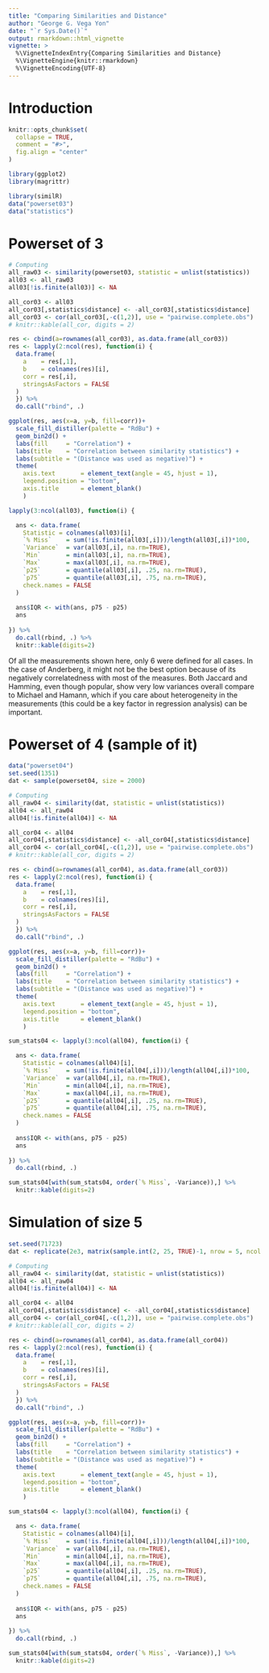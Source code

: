 ```yaml
---
title: "Comparing Similarities and Distance"
author: "George G. Vega Yon"
date: "`r Sys.Date()`"
output: rmarkdown::html_vignette
vignette: >
  %\VignetteIndexEntry{Comparing Similarities and Distance}
  %\VignetteEngine{knitr::rmarkdown}
  %\VignetteEncoding{UTF-8}
---
```


# Introduction


```r
knitr::opts_chunk$set(
  collapse = TRUE,
  comment = "#>",
  fig.align = "center"
)
```

```r
library(ggplot2)
library(magrittr)
```


```r
library(similR)
data("powerset03")
data("statistics")
```

# Powerset of 3

```r
# Computing 
all_raw03 <- similarity(powerset03, statistic = unlist(statistics))
all03 <- all_raw03
all03[!is.finite(all03)] <- NA

all_cor03 <- all03
all_cor03[,statistics$distance] <- -all_cor03[,statistics$distance]
all_cor03 <- cor(all_cor03[,-c(1,2)], use = "pairwise.complete.obs")
# knitr::kable(all_cor, digits = 2)
```

```r
res <- cbind(a=rownames(all_cor03), as.data.frame(all_cor03))
res <- lapply(2:ncol(res), function(i) {
  data.frame(
    a    = res[,1],
    b    = colnames(res)[i],
    corr = res[,i],
    stringsAsFactors = FALSE
  )
  }) %>%
  do.call("rbind", .)

ggplot(res, aes(x=a, y=b, fill=corr))+
  scale_fill_distiller(palette = "RdBu") +
  geom_bin2d() +
  labs(fill     = "Correlation") +
  labs(title    = "Correlation between similarity statistics") +
  labs(subtitle = "(Distance was used as negative)") +
  theme(
    axis.text       = element_text(angle = 45, hjust = 1),
    legend.position = "bottom",
    axis.title      = element_blank()
    )
```

```r
lapply(3:ncol(all03), function(i) {

  ans <- data.frame(
    Statistic = colnames(all03)[i],
    `% Miss`    = sum(!is.finite(all03[,i]))/length(all03[,i])*100,
    `Variance`  = var(all03[,i], na.rm=TRUE),
    `Min`       = min(all03[,i], na.rm=TRUE),
    `Max`       = max(all03[,i], na.rm=TRUE),
    `p25`       = quantile(all03[,i], .25, na.rm=TRUE),
    `p75`       = quantile(all03[,i], .75, na.rm=TRUE),
    check.names = FALSE
  )
  
  ans$IQR <- with(ans, p75 - p25)
  ans
  
}) %>%
  do.call(rbind, .) %>%
  knitr::kable(digits=2)
```

Of all the measurements shown here, only 6 were defined for all cases. In the case of Anderberg, it might not be the best option because of its negatively correlatedness with most of the measures. Both Jaccard and Hamming, even though popular, show very low variances overall compare to Michael and Hamann, which if you care about heterogeneity in the measurements (this could be a key factor in regression analysis) can be important.


# Powerset of 4 (sample of it)

```r
data("powerset04")
set.seed(1351)
dat <- sample(powerset04, size = 2000)
```

```r
# Computing 
all_raw04 <- similarity(dat, statistic = unlist(statistics))
all04 <- all_raw04
all04[!is.finite(all04)] <- NA

all_cor04 <- all04
all_cor04[,statistics$distance] <- -all_cor04[,statistics$distance]
all_cor04 <- cor(all_cor04[,-c(1,2)], use = "pairwise.complete.obs")
# knitr::kable(all_cor, digits = 2)
```

```r
res <- cbind(a=rownames(all_cor04), as.data.frame(all_cor03))
res <- lapply(2:ncol(res), function(i) {
  data.frame(
    a    = res[,1],
    b    = colnames(res)[i],
    corr = res[,i],
    stringsAsFactors = FALSE
  )
  }) %>%
  do.call("rbind", .)

ggplot(res, aes(x=a, y=b, fill=corr))+
  scale_fill_distiller(palette = "RdBu") +
  geom_bin2d() +
  labs(fill     = "Correlation") +
  labs(title    = "Correlation between similarity statistics") +
  labs(subtitle = "(Distance was used as negative)") +
  theme(
    axis.text       = element_text(angle = 45, hjust = 1),
    legend.position = "bottom",
    axis.title      = element_blank()
    )
```

```r
sum_stats04 <- lapply(3:ncol(all04), function(i) {

  ans <- data.frame(
    Statistic = colnames(all04)[i],
    `% Miss`    = sum(!is.finite(all04[,i]))/length(all04[,i])*100,
    `Variance`  = var(all04[,i], na.rm=TRUE),
    `Min`       = min(all04[,i], na.rm=TRUE),
    `Max`       = max(all04[,i], na.rm=TRUE),
    `p25`       = quantile(all04[,i], .25, na.rm=TRUE),
    `p75`       = quantile(all04[,i], .75, na.rm=TRUE),
    check.names = FALSE
  )
  
  ans$IQR <- with(ans, p75 - p25)
  ans
  
}) %>%
  do.call(rbind, .) 

sum_stats04[with(sum_stats04, order(`% Miss`, -Variance)),] %>%
  knitr::kable(digits=2)
```

# Simulation of size 5

```r
set.seed(71723)
dat <- replicate(2e3, matrix(sample.int(2, 25, TRUE)-1, nrow = 5, ncol = 5), simplify = FALSE)
```

```r
# Computing 
all_raw04 <- similarity(dat, statistic = unlist(statistics))
all04 <- all_raw04
all04[!is.finite(all04)] <- NA

all_cor04 <- all04
all_cor04[,statistics$distance] <- -all_cor04[,statistics$distance]
all_cor04 <- cor(all_cor04[,-c(1,2)], use = "pairwise.complete.obs")
# knitr::kable(all_cor, digits = 2)
```

```r
res <- cbind(a=rownames(all_cor04), as.data.frame(all_cor04))
res <- lapply(2:ncol(res), function(i) {
  data.frame(
    a    = res[,1],
    b    = colnames(res)[i],
    corr = res[,i],
    stringsAsFactors = FALSE
  )
  }) %>%
  do.call("rbind", .)

ggplot(res, aes(x=a, y=b, fill=corr))+
  scale_fill_distiller(palette = "RdBu") +
  geom_bin2d() +
  labs(fill     = "Correlation") +
  labs(title    = "Correlation between similarity statistics") +
  labs(subtitle = "(Distance was used as negative)") +
  theme(
    axis.text       = element_text(angle = 45, hjust = 1),
    legend.position = "bottom",
    axis.title      = element_blank()
    )
```

```r
sum_stats04 <- lapply(3:ncol(all04), function(i) {

  ans <- data.frame(
    Statistic = colnames(all04)[i],
    `% Miss`    = sum(!is.finite(all04[,i]))/length(all04[,i])*100,
    `Variance`  = var(all04[,i], na.rm=TRUE),
    `Min`       = min(all04[,i], na.rm=TRUE),
    `Max`       = max(all04[,i], na.rm=TRUE),
    `p25`       = quantile(all04[,i], .25, na.rm=TRUE),
    `p75`       = quantile(all04[,i], .75, na.rm=TRUE),
    check.names = FALSE
  )
  
  ans$IQR <- with(ans, p75 - p25)
  ans
  
}) %>%
  do.call(rbind, .) 

sum_stats04[with(sum_stats04, order(`% Miss`, -Variance)),] %>%
  knitr::kable(digits=2)
```
